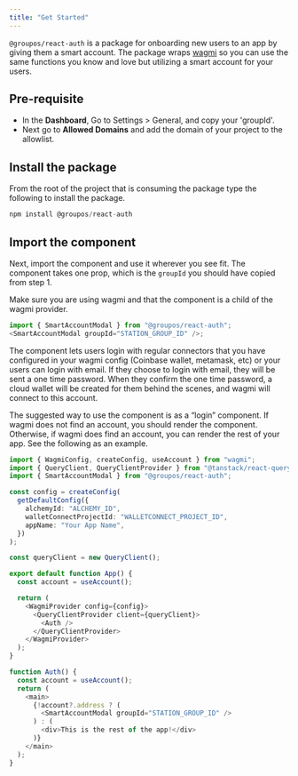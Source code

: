 ```yaml
---
title: "Get Started"
---
```


`@groupos/react-auth` is a package for onboarding new users to an app by giving them a smart account. The package wraps [wagmi](https://wagmi.sh/) so you can use the same functions you know and love but utilizing a smart account for your users.

## Pre-requisite

- In the **Dashboard**, Go to Settings > General, and copy your 'groupId'.
- Next go to **Allowed Domains** and add the domain of your project to the allowlist.

## Install the package

From the root of the project that is consuming the package type the following to install the package.

```typescript
npm install @groupos/react-auth
```

## Import the component

Next, import the component and use it wherever you see fit. The component takes one prop, which is the `groupId` you should have copied from step 1.

<Info>
  Make sure you are using wagmi and that the component is a child of the wagmi
  provider.
</Info>

```typescript
import { SmartAccountModal } from "@groupos/react-auth";
<SmartAccountModal groupId="STATION_GROUP_ID" />;
```

The component lets users login with regular connectors that you have configured in your wagmi config (Coinbase wallet, metamask, etc) or your users can login with email. If they choose to login with email, they will be sent a one time password. When they confirm the one time password, a cloud wallet will be created for them behind the scenes, and wagmi will connect to this account.

The suggested way to use the component is as a “login” component. If wagmi does not find an account, you should render the component. Otherwise, if wagmi does find an account, you can render the rest of your app. See the following as an example.

```typescript
import { WagmiConfig, createConfig, useAccount } from "wagmi";
import { QueryClient, QueryClientProvider } from "@tanstack/react-query";
import { SmartAccountModal } from "@groupos/react-auth";

const config = createConfig(
  getDefaultConfig({
    alchemyId: "ALCHEMY_ID",
    walletConnectProjectId: "WALLETCONNECT_PROJECT_ID",
    appName: "Your App Name",
  })
);

const queryClient = new QueryClient();

export default function App() {
  const account = useAccount();

  return (
    <WagmiProvider config={config}>
      <QueryClientProvider client={queryClient}>
        <Auth />
      </QueryClientProvider>
    </WagmiProvider>
  );
}

function Auth() {
  const account = useAccount();
  return (
    <main>
      {!account?.address ? (
        <SmartAccountModal groupId="STATION_GROUP_ID" />
      ) : (
        <div>This is the rest of the app!</div>
      )}
    </main>
  );
}
```
